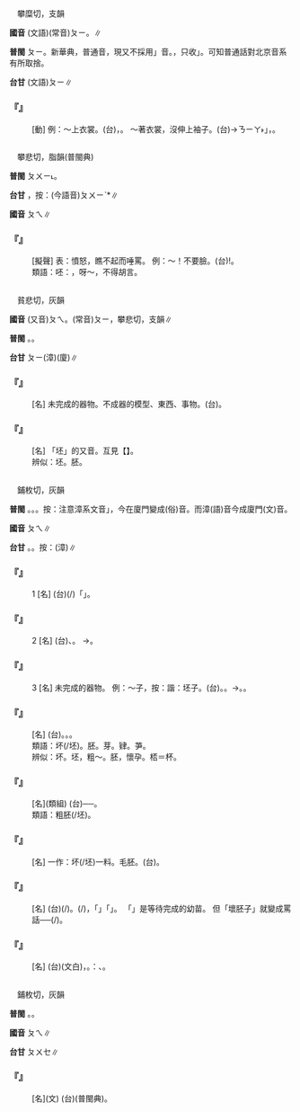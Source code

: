 
=={{ruby|披|ㄆㄟ}}==

　攀糜切，支韻

'''國音''' (文語)(常音)<rt>ㄆㄧ</rt>。{{ruby|(語)|ㄆㄟ}}∥

'''普閩''' <rt>ㄆㄧ</rt>。新華典，普通音，現又不採用{{ruby|「|ㄆㄟ}}」音。，只收{{ruby|「|ㄆㄧ}}」。可知普通話對北京音系有所取捨。

'''台甘''' (文語)<rt>ㄆㄧ</rt>∥

    

==='''『{{ruby|披|ㄆㄟ}}』'''===
: [動] 例：～上衣裳。(台){{ruby|穿|ㄑㄧㄥ˫}}{{ruby|衫|ㄙㆩ}}{{ruby|無|ㆠㄜˊ}}{{ruby|攮|ㄋㆭ}}{{ruby|手|ㄑㄧㄨˋ}}{{ruby|<mark>&#xffc57;</mark>|ㆭˋ}}，{{ruby|襯|ㄑㄧㄣ˪}}{{ruby|采|ㄘㄞˋ}}{{ruby|<mark>&#xffc4f;</mark>|ㄇㄨㄚ˫}}{{ruby|咧|ㄌㆤ˪}}。 ～著衣裳，沒伸上袖子。(台){{ruby|衫|ㄙㆩ}}{{ruby|<mark>&#xffc4f;</mark>|ㄇㄨㄚ˫}}{{ruby|咧|ㄌㆤ˪}}{{ruby|而|ㄌㄧˊ}}{{ruby|已|ㄧˋ}}→{{ruby|「|ㄋㄧㄚ˫}}<rt>ㄋㄧㄚ˫</rt>」，{{ruby|無|ㆠㄜˊ}}{{ruby|攮|ㄋㆭ}}{{ruby|手|ㄑㄧㄨˋ}}{{ruby|<mark>&#xffc57;</mark>|ㆭˋ}}。
    

=={{ruby|呸|ㄆㄟ}}==

　攀悲切，脂韻(普閩典)

'''普閩''' <rt>ㄆㄨㄧ˪</rt>。

'''台甘''' {{ruby|(文)|ㄆㄧ}}，按：(今語音)<rt>ㄆㄨㄧˋ</rt>*∥

'''國音''' <rt>ㄆㄟ</rt>∥

    

==='''『{{ruby|呸|ㄆㄟ}}』'''===
: [擬聲] 表：憤怒，瞧不起而唾罵。 例：～！不要臉。(台){{ruby|呸|ㄆㄨㄧˋ}}!{{ruby|<mark>&#xffa45;</mark>|ㆠㆤ˫}}{{ruby|/|ㆠㄨㆤ˫}}{{ruby|曉|ㄏㄧㄠˋ}}{{ruby|/|ㄏㄧㄤˋ}}{{ruby|見|ㄍㄧㄣ˪}}{{ruby|/|ㄍㄧㄢ˪}}{{ruby|笑|ㄒㄧㄠ˪}}。
:類語：呸：{{ruby|啐|ㄘㄨㄟˋ}}，呀～，不得胡言。
:
    

=={{ruby|坯|ㄆㄟ}}==

　貧悲切，灰韻

'''國音''' (又音)<rt>ㄆㄟ</rt>。(常音)<rt>ㄆㄧ</rt>，攀悲切，支韻∥

'''普閩''' {{ruby|(文)|ㄆㄨㆤ}}。{{ruby|(白)|ㄆㆤ}}。

'''台甘''' <rt>ㄆㄧ</rt>{{ruby|。|ㄆㄨㆤ}}(漳){{ruby|。|ㄆㆤ}}(廈)∥

    

==='''『{{ruby|坯|ㄆㄟ}}{{ruby|子|·ㄗˇ}}』'''===
: [名] 未完成的器物。不成器的模型、東西、事物。(台){{ruby|粗|ㄘㆦ}}{{ruby|坯|ㄆㄨㆤ}}{{ruby|/|ㄆㆤ}}。
    

==='''『{{ruby|坯|ㄆㄟ}}』'''===
: [名] 「坯」的又音。互見【{{ruby|坯|ㄆㄧ}}】。
:辨似：坯。胚。
:
    

=={{ruby|胚|ㄆㄟ}}==

　鋪枚切，灰韻

'''普閩''' {{ruby|(文)|ㄆㄨㆤ}}。{{ruby|(語)|ㄆㆤ}}。{{ruby|(俗)|ㄆㄧ}}。按：注意漳系文音{{ruby|「|ㄆㄧ}}」，今在廈門變成(俗)音。而漳(語)音今成廈門(文)音。

'''國音''' <rt>ㄆㄟ</rt>∥

'''台甘''' {{ruby|(文)|ㄆㄧ}}。{{ruby|(語)|ㄆㆤ}}。按：{{ruby|(語)|ㄆㄨㆤ}}(漳)∥

    

==='''『{{ruby|胚|ㄆㄟ}}』'''===
:1  [名] (台){{ruby|懷|ㄏㄨㄞˊ}}{{ruby|孕|ㄧㄣ˫}}(/{{ruby|有|ㄨ˫}}{{ruby|娠|ㄒㄧㄣ}}){{ruby|一|ㄐㄧㆵ ͘}}{{ruby|月|ㆣㆤㆷ ͘}}{{ruby|/|ㆣㄨㆤㆷ ͘}}{{ruby|日|ㆢㄧㆵ ͘}}{{ruby|/|ㄌㄧㆵ ͘}}{{ruby|叫|ㄍㄧㄜ˪}}{{ruby|做|ㄗㄨㆤ˪}}{{ruby|/|ㄗㄜ˪}}「{{ruby|胚|ㄆㄨㆤ}}」。
    

==='''『{{ruby|胚|ㄆㄟ}}』'''===
:2  [名] (台){{ruby|植|ㄒㄧㆵ ͘}}{{ruby|物|ㆠㄨㆵ ͘}}{{ruby|種|ㄐㄧㄥˋ}}{{ruby|子|ㄐㄧˋ}}{{ruby|內|ㄌㄞ˫}}{{ruby|所|ㄙㆦˋ}}{{ruby|發|ㄏㄨㄚㆵ}}{{ruby|丌|ㆤ}}{{ruby|幼|ㄧㄨ˪}}{{ruby|芽|ㆣㆤˊ}}、{{ruby|胚|ㄆㄨㆤ}}{{ruby|芽|ㆣㆤˊ}}。 →{{ruby|胚|ㄆㄟ}}{{ruby|子|·ㄗˇ}}。
    

==='''『{{ruby|胚|ㄆㄟ}}』'''===
:3  [名] 未完成的器物。 例：～子，按：諧：坯子。(台){{ruby|粗|ㄘㆦ}}{{ruby|坏|ㄆㄨㆤ}}。{{ruby|歹|ㄆㆮˋ}}{{ruby|/|ㄆㄞˋ}}{{ruby|胚|ㄅㄨㆤ}}。→{{ruby|歹|ㄆㆮˋ}}{{ruby|/|ㄆㄞˋ}}{{ruby|人|ㄌㄤˊ}}。{{ruby|歹|ㄆㄞˋ}}{{ruby|物|ㄇㆭㆷ ͘}}{{ruby|/|ㄇㄧㆷ ͘}}。
    

==='''『{{ruby|胚|ㄆㄟ}}{{ruby|芽|ㄧㄚˊ}}{{ruby|米|ㄇㄧˇ}}』'''===
: [名] (台){{ruby|胚|ㄆㄨㆤ}}{{ruby|/|ㄆㆤ}}{{ruby|芽|ㆣㆤˊ}}{{ruby|未|ㆠㄧ˫}}{{ruby|/|ㆠㄨㆤ˫}}{{ruby|/|ㆠㆤ˫}}{{ruby|落|ㄌㄚㆶ}}{{ruby|去|ㄎㄧ˪}}{{ruby|丌|ㆤ}}{{ruby|米|ㆠㄧˋ}}。{{ruby|精|ㄐㄧㄥ}}{{ruby|未|ㆠㄨㆤ˫}}{{ruby|/|ㆠㆤ˫}}{{ruby|/|ㆠㄧ˫}}{{ruby|清|ㄑㄧㄥ}}{{ruby|潔|ㄍㄧㄚㆵ}}{{ruby|丌|ㆤ}}{{ruby|米|ㆠㄧˋ}}。{{ruby|但|ㄉㄢ˫}}{{ruby|是|ㄒㄧ˫}}{{ruby|較|ㄎㄚㆷ}}{{ruby|有|ㄨ˫}}{{ruby|滋|ㄗㄨ}}{{ruby|養|ㄧㆲˋ}}。
:類語：坏(/坯)。胚。芽。肄。芛。
:
:辨似：坏。坯，粗～。胚，懷孕。桮＝杯。
:
:
    

==='''『{{ruby|胚|ㄆㄟ}}{{ruby|胎|ㄊㄞ}}』'''===
: [名](類組) (台){{ruby|初|ㄘㆦ}}{{ruby|即|ㄐㄧㄚㆷ}}{{ruby|形|ㄏㄧㄥˊ}}{{ruby|成|ㄒㄧㄥˊ}}{{ruby|丌|ㆤ}}{{ruby|物|ㄇㆭㆷ ͘}}{{ruby|/|ㄇㄧㆷ ͘}}──{{ruby|胎|ㄊㄞ}}{{ruby|兒|ㄌㄧˊ}}{{ruby|/|ㆢㄧˊ}}。
:類語：粗胚(/坯)。
:
    

==='''『{{ruby|胚|ㄆㄟ}}{{ruby|料|ㄌㄧㄠˋ}}』'''===
: [名] 一作：坏(/坯)一料。毛胚。(台){{ruby|加|ㄍㄚ}}{{ruby|工|ㄍㄤ}}{{ruby|前|ㄐㄧㄥˊ}}{{ruby|丌|ㆤ}}{{ruby|材|ㄗㄞˊ}}{{ruby|料|ㄌㄧㄠ˫}}。
    

==='''『{{ruby|胚|ㄆㄟ}}{{ruby|子|·ㄗˇ}}』'''===
: [名] (台){{ruby|植|ㄒㄧㆵ ͘}}{{ruby|物|ㆠㄨㆵ ͘}}{{ruby|種|ㄐㄧㄥˋ}}{{ruby|子|ㄐㄧˋ}}{{ruby|丌|ㆤ}}{{ruby|幼|ㄧㄨ˪}}{{ruby|肄|ㆪˋ}}(/{{ruby|芽|ㆣㄚˊ}}{{ruby|/|ㆣㆤˊ}})。{{ruby|著|ㄉㄧㄜㆷ}}(/{{ruby|就|ㄐㄧㄨ˫}}){{ruby|是|ㄒㄧ˫}}{{ruby|未|ㆠㄧ˫}}{{ruby|完|ㄨㄢˊ}}{{ruby|成|ㄒㄧㄥˊ}}{{ruby|丌|ㆤ}}{{ruby|種|ㄐㄧㄥˋ}}{{ruby|子|ㄐㄧˋ}}，{{ruby|合|ㄍㄚㆴ}}{{ruby|燒|ㄒㄧㄜ}}{{ruby|<mark>&#xffc5b;</mark>|ㄏㄨㄧˊ}}{{ruby|丌|ㆤ}}「{{ruby|粗|ㄘㆦ}}{{ruby|坯|ㄆㆤ}}」{{ruby|丌|ㆤ}}「{{ruby|坯|ㄆㄨㆤ}}」{{ruby|共|ㄍㄤ˫}}{{ruby|款|ㄎㄨㄢˋ}}{{ruby|意|ㄧ˪}}{{ruby|思|ㄙㄨ˪}}。 「{{ruby|好|ㄏㄠˇ}}{{ruby|胚|ㄆㄟ}}{{ruby|子|·ㄗˇ}}」是等待完成的幼苗。 但「壞胚子」就變成罵話──{{ruby|歹|ㄆㄞˋ}}{{ruby|物|ㄇㄧㆷ ͘}}(/{{ruby|人|ㄌㄤˊ}})。
    

==='''『{{ruby|胚|ㄆㄟ}}{{ruby|芽|ㄧㄚˊ}}』'''===
: [名] (台){{ruby|胚|ㄆㄨㆤ}}{{ruby|/|ㄆㆤ}}{{ruby|芽|ㆣㆤˊ}}(文白)，{{ruby|植|ㄒㄧㆵ ͘}}{{ruby|物|ㆠㄨㆵ ͘}}{{ruby|種|ㄐㄧㄥˋ}}{{ruby|子|ㄐㄧˋ}}{{ruby|內|ㄌㄞ˫}}{{ruby|丌|ㆤ}}{{ruby|幼|ㄧㄨ˪}}{{ruby|芽|ㆣㆤˊ}}。{{ruby|像|ㄑㄧㆧ˫}}{{ruby|/|ㄑㄧㆫ˫}}：{{ruby|土|ㄊㆦˊ}}{{ruby|豆|ㄉㄠ˫}}、{{ruby|米|ㆠㄧˋ}}{{ruby|丌|ㆤ}}{{ruby|胚|ㄆㄨㆤ}}{{ruby|/|ㄆㆤ}}{{ruby|芽|ㆣㆤˊ}}。
    

=={{ruby|醅|ㄆㄟ}}==

　鋪枚切，灰韻

'''普閩''' {{ruby|(文)|ㄆㄨㆤ}}。{{ruby|(白)|ㄆㆤ}}。

'''國音''' <rt>ㄆㄟ</rt>∥

'''台甘''' <rt>ㄆㄨㆤ</rt>∥

    

==='''『{{ruby|醅|ㄆㄟ}}』'''===
: [名](文) (台){{ruby|無|ㆠㄜˊ}}{{ruby|過|ㄍㄨㆤ˪}}{{ruby|/|ㄍㆤ˪}}{{ruby|瀘|ㄌㆦˊ}}{{ruby|丌|ㆤ}}{{ruby|酒|ㄐㄧㄨˋ}}(普閩典)。
    
